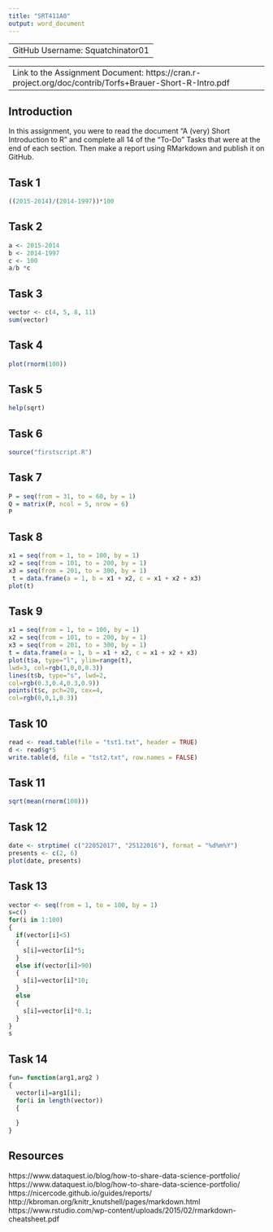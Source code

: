 ```yaml
---
title: "SRT411A0"
output: word_document
---
```

---
GitHub Username: Squatchinator01
---

---
Link to the Assignment Document: https://cran.r-project.org/doc/contrib/Torfs+Brauer-Short-R-Intro.pdf
---


## Introduction

In this assignment, you were to read the document "A (very) Short Introduction to R" and complete all 14 of the "To-Do" Tasks that were at the end of each section. Then make a report using RMarkdown and publish it on GitHub. 

## Task 1 

```r
((2015-2014)/(2014-1997))*100 
```

## Task 2

```r
a <- 2015-2014
b <- 2014-1997
c <- 100 
a/b *c 
```

## Task 3 

```r
vector <- c(4, 5, 8, 11) 
sum(vector)
```

## Task 4 

```r
plot(rnorm(100)) 
```

## Task 5 

```r
help(sqrt) 
```

## Task 6

```r
source("firstscript.R")
```

## Task 7 

```r
P = seq(from = 31, to = 60, by = 1) 
Q = matrix(P, ncol = 5, nrow = 6) 
P 
```

## Task 8 

```r
x1 = seq(from = 1, to = 100, by = 1)
x2 = seq(from = 101, to = 200, by = 1) 
x3 = seq(from = 201, to = 300, by = 1) 
 t = data.frame(a = 1, b = x1 + x2, c = x1 + x2 + x3) 
plot(t)  
```

## Task 9

```r
x1 = seq(from = 1, to = 100, by = 1)
x2 = seq(from = 101, to = 200, by = 1) 
x3 = seq(from = 201, to = 300, by = 1) 
t = data.frame(a = 1, b = x1 + x2, c = x1 + x2 + x3)   
plot(t$a, type="l", ylim=range(t),
lwd=3, col=rgb(1,0,0,0.3))
lines(t$b, type="s", lwd=2,
col=rgb(0.3,0.4,0.3,0.9))
points(t$c, pch=20, cex=4,
col=rgb(0,0,1,0.3))  
```

## Task 10

```r
read <- read.table(file = "tst1.txt", header = TRUE)
d <- read$g*5 
write.table(d, file = "tst2.txt", row.names = FALSE)
```

## Task 11 

```r
sqrt(mean(rnorm(100)))
```

## Task 12

```r
date <- strptime( c("22052017", "25122016"), format = "%d%m%Y")
presents <- c(2, 6)
plot(date, presents)  
```

## Task 13

```r
vector <- seq(from = 1, to = 100, by = 1) 
s=c()
for(i in 1:100)
{
  if(vector[i]<5)
  {
    s[i]=vector[i]*5;
  }
  else if(vector[i]>90)
  {
    s[i]=vector[i]*10;
  }
  else
  {
    s[i]=vector[i]*0.1;
  }
}
s 
```

## Task 14 

```r
fun= function(arg1,arg2 )
{
  vector[i]=arg1[i];
  for(i in length(vector))
  {
    
  }
} 
```

## Resources

https://www.dataquest.io/blog/how-to-share-data-science-portfolio/
https://www.dataquest.io/blog/how-to-share-data-science-portfolio/
https://nicercode.github.io/guides/reports/
http://kbroman.org/knitr_knutshell/pages/markdown.html
https://www.rstudio.com/wp-content/uploads/2015/02/rmarkdown-cheatsheet.pdf 